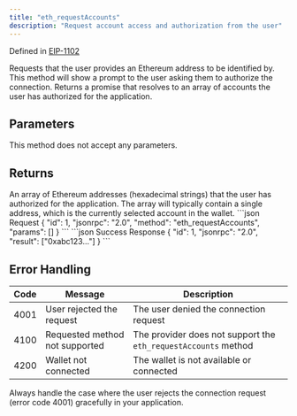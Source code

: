 ```yaml
---
title: "eth_requestAccounts"
description: "Request account access and authorization from the user"
---
```


Defined in [EIP-1102](https://github.com/ethereum/EIPs/blob/master/EIPS/eip-1102.md)

<Info>
Requests that the user provides an Ethereum address to be identified by. This method will show a prompt to the user asking them to authorize the connection. Returns a promise that resolves to an array of accounts the user has authorized for the application.
</Info>

## Parameters

This method does not accept any parameters.

## Returns

<ResponseField name="result" type="Array<string>">
An array of Ethereum addresses (hexadecimal strings) that the user has authorized for the application. The array will typically contain a single address, which is the currently selected account in the wallet.
</ResponseField>

<RequestExample>
```json Request
{
  "id": 1,
  "jsonrpc": "2.0",
  "method": "eth_requestAccounts",
  "params": []
}
```
</RequestExample>

<ResponseExample>
```json Success Response
{
  "id": 1,
  "jsonrpc": "2.0",
  "result": ["0xabc123..."]
}
```
</ResponseExample>

## Error Handling

| Code | Message                        | Description                                             |
| ---- | ------------------------------ | ------------------------------------------------------- |
| 4001 | User rejected the request      | The user denied the connection request                  |
| 4100 | Requested method not supported | The provider does not support the `eth_requestAccounts` method |
| 4200 | Wallet not connected           | The wallet is not available or connected               |

<Warning>
Always handle the case where the user rejects the connection request (error code 4001) gracefully in your application.
</Warning>
